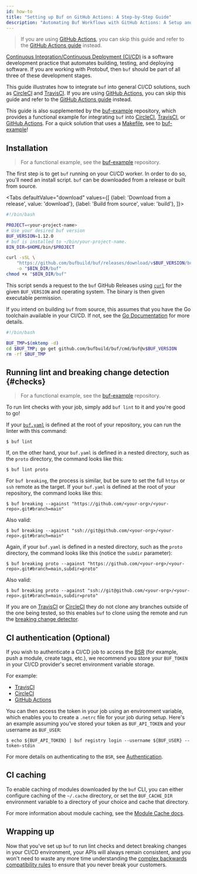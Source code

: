 ```yaml
---
id: how-to
title: "Setting up Buf on GitHub Actions: A Step-by-Step Guide"
description: "Automating Buf Workflows with GitHub Actions: A Setup and Configuration Guide"
---
```


> If you are using [GitHub Actions](https://github.com/features/actions), you
> can skip this guide and refer to the [GitHub Actions guide](reference)
> instead.

[Continuous Integration/Continuous Deployment (CI/CD)](https://en.wikipedia.org/wiki/CI/CD)
is a software development practice that automates building, testing, and
deploying software. If you are working with Protobuf, then `buf` should be part
of all three of these development stages.

This guide illustrates how to integrate `buf` into general CI/CD solutions, such
as [CircleCI](https://circleci.com) and [TravisCI](https://travis-ci.org). If
you are using [GitHub Actions](https://github.com/features/actions), you can
skip this guide and refer to the [GitHub Actions guide](reference)
instead.

This guide is also supplemented by the
[buf-example](https://github.com/bufbuild/buf-example) repository, which
provides a functional example for integrating `buf` into
[CircleCI](https://circleci.com), [TravisCI](https://travis-ci.org), or
[GitHub Actions](https://github.com/features/actions). For a quick solution that
uses a [Makefile](https://github.com/bufbuild/buf-example/blob/master/Makefile),
see to [buf-example](https://github.com/bufbuild/buf-example)!

## Installation

> For a functional example, see the
> [buf-example](https://github.com/bufbuild/buf-example) repository.

The first step is to get `buf` running on your CI/CD worker. In order to do so,
you'll need an install script. `buf` can be downloaded from a release or built
from source.


<Tabs
  defaultValue="download"
  values={[
    {label: 'Download from a release', value: 'download'},
    {label: 'Build from source', value: 'build'},
  ]}>
<TabItem value="download">

```bash title="install.sh"
#!/bin/bash

PROJECT=<your-project-name>
# Use your desired buf version
BUF_VERSION=1.12.0
# buf is installed to ~/bin/your-project-name.
BIN_DIR=$HOME/bin/$PROJECT

curl -sSL \
	"https://github.com/bufbuild/buf/releases/download/v$BUF_VERSION/buf-$(uname -s)-$(uname -m)" \
	-o "$BIN_DIR/buf"
chmod +x "$BIN_DIR/buf"
```

This script sends a request to the `buf` GitHub Releases using
[`curl`](https://curl.se/docs) for the given `BUF_VERSION` and operating system.
The binary is then given executable permission.

</TabItem>
<TabItem value="build">

If you intend on building `buf` from source, this assumes that you have the Go
toolchain available in your CI/CD. If not, see the
[Go Documentation](https://golang.org/) for more details.

```bash title="install.sh"
#!/bin/bash

BUF_TMP=$(mktemp -d)
cd $BUF_TMP; go get github.com/bufbuild/buf/cmd/buf@v$BUF_VERSION
rm -rf $BUF_TMP
```

</TabItem>
</Tabs>

## Running lint and breaking change detection {#checks}

> For a functional example, see the
> [buf-example](https://github.com/bufbuild/buf-example) repository.

To run lint checks with your job, simply add `buf lint` to it and you're good to
go!

If your [`buf.yaml`](../configuration/v1/buf-gen-yaml.md) is defined at the root of
your repository, you can run the linter with this command:

```terminal
$ buf lint
```

If, on the other hand, your `buf.yaml` is defined in a nested directory, such as
the `proto` directory, the command looks like this:

```terminal
$ buf lint proto
```

For `buf breaking`, the process is similar, but be sure to set the full `https`
or `ssh` remote as the target. If your `buf.yaml` is defined at the root of your
repository, the command looks like this:

```terminal
$ buf breaking --against "https://github.com/<your-org>/<your-repo>.git#branch=main"
```

Also valid:

```terminal
$ buf breaking --against "ssh://git@github.com/<your-org>/<your-repo>.git#branch=main"
```

Again, if your `buf.yaml` is defined in a nested directory, such as the `proto`
directory, the command looks like this (notice the `subdir` parameter):

```terminal
$ buf breaking proto --against "https://github.com/<your-org>/<your-repo>.git#branch=main,subdir=proto"
```

Also valid:

```terminal
$ buf breaking proto --against "ssh://git@github.com/<your-org>/<your-repo>.git#branch=main,subdir=proto"
```

If you are on [TravisCI](https://travis-ci.org) or
[CircleCI](https://circleci.com) they do not clone any branches outside of the
one being tested, so this enables `buf` to clone using the remote and run the
[breaking change detector](../buf/breaking/explanation).

## CI authentication (Optional)

If you wish to authenticate a CI/CD job to access the [BSR](../bsr/explanation)
(for example, push a module, create tags, etc.), we recommend you store your
`BUF_TOKEN` in your CI/CD provider's secret environment variable storage.

For example:

- [TravisCI](https://docs.travis-ci.com/user/environment-variables/#defining-encrypted-variables-in-travisyml)
- [CircleCI](https://circleci.com/docs/2.0/env-vars/)
- [GitHub Actions](https://docs.github.com/en/actions/reference/encrypted-secrets)

You can then access the token in your job using an environment variable, which
enables you to create a `.netrc` file for your job during setup. Here's an
example assuming you've stored your token as `BUF_API_TOKEN` and your username
as `BUF_USER`:

```terminal
$ echo ${BUF_API_TOKEN} | buf registry login --username ${BUF_USER} --token-stdin
```

For more details on authenticating to the `BSR`, see
[Authentication](../bsr/authentication/reference).

## CI caching

To enable caching of modules downloaded by the `buf` CLI, you can either
configure caching of the `~/.cache` directory, or set the `BUF_CACHE_DIR`
environment variable to a directory of your choice and cache that directory.

For more information about module caching, see the
[Module Cache docs](../bsr/explanation#module-cache).

## Wrapping up

Now that you've set up `buf` to run lint checks and detect breaking changes in
your CI/CD environment, your APIs will always remain consistent, and you won't
need to waste any more time understanding the
[complex backwards compatibility rules](https://developers.google.com/protocol-buffers/docs/overview#updating)
to ensure that you never break your customers.
